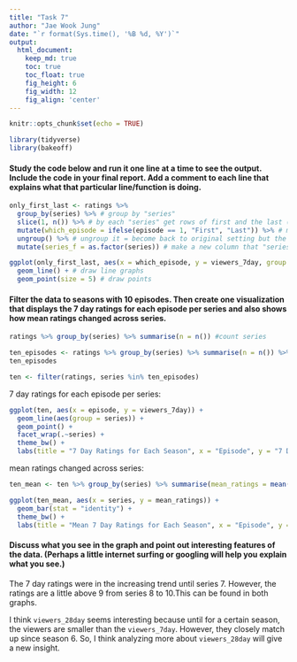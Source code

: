 ```yaml
---
title: "Task 7"
author: "Jae Wook Jung"
date: "`r format(Sys.time(), '%B %d, %Y')`"
output:
  html_document:  
    keep_md: true
    toc: true
    toc_float: true
    fig_height: 6
    fig_width: 12
    fig_align: 'center'
---
```


```r
knitr::opts_chunk$set(echo = TRUE)
```

```r
library(tidyverse)
library(bakeoff)
```

#### Study the code below and run it one line at a time to see the output. Include the code in your final report. Add a comment to each line that explains what that particular line/function is doing.

```r
only_first_last <- ratings %>% 
  group_by(series) %>% # group by "series"
  slice(1, n()) %>% # by each "series" get rows of first and the last (number of each "series")
  mutate(which_episode = ifelse(episode == 1, "First", "Last")) %>% # make a new column with in each series there are 2 episodes and if episode is 1 it is the "first".
  ungroup() %>% # ungroup it = become back to original setting but the data set has changed.
  mutate(series_f = as.factor(series)) # make a new column that "series" are factors

ggplot(only_first_last, aes(x = which_episode, y = viewers_7day, group = series_f, color = series_f)) + # group and color by series_f
  geom_line() + # draw line graphs
  geom_point(size = 5) # draw points
```

#### Filter the data to seasons with 10 episodes. Then create one visualization that displays the 7 day ratings for each episode per series and also shows how mean ratings changed across series.

```r
ratings %>% group_by(series) %>% summarise(n = n()) #count series

ten_episodes <- ratings %>% group_by(series) %>% summarise(n = n()) %>% filter(n == 10) %>% pull(series)
ten_episodes

ten <- filter(ratings, series %in% ten_episodes)
```


7 day ratings for each episode per series:
```r
ggplot(ten, aes(x = episode, y = viewers_7day)) +
  geom_line(aes(group = series)) +
  geom_point() +
  facet_wrap(.~series) +
  theme_bw() +
  labs(title = "7 Day Ratings for Each Season", x = "Episode", y = "7 Day Ratings")
```

mean ratings changed across series:
```r
ten_mean <- ten %>% group_by(series) %>% summarise(mean_ratings = mean(viewers_7day))

ggplot(ten_mean, aes(x = series, y = mean_ratings)) +
  geom_bar(stat = "identity") +
  theme_bw() +
  labs(title = "Mean 7 Day Ratings for Each Season", x = "Episode", y = "7 Day Ratings")
```

#### Discuss what you see in the graph and point out interesting features of the data. (Perhaps a little internet surfing or googling will help you explain what you see.)

The 7 day ratings were in the increasing trend until series 7. However, the ratings are a little above 9 from series 8 to 10.This can be found in both graphs.

I think `viewers_28day` seems interesting because until for a certain season, the viewers are smaller than the `viewers_7day`. However, they closely match up since season 6. So, I think analyzing more about `viewers_28day` will give a new insight.